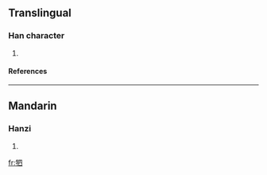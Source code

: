==Translingual==
===Han character===
{{Han char|rn=93|rad=牛|as=05|sn=9|four=|canj=竹手田金 (HQWC)}}
# {{defn|Han|sort=牛05}}
====References====
{{Han ref|kx=0699.150|dkj=19972|dj=1112.070|hdz=31807.060|uh=726D|ud=29293}}

----
==Mandarin==
===Hanzi===
{{cmn-hanzi|pin=[[sì]] (si4)|wg=ssu<sup>4</sup>}}
# {{defn|Mandarin}}

[[fr:牭]]